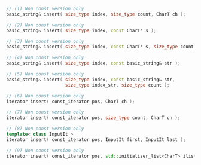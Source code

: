 ```cpp
// (1) Non const version only
basic_string& insert( size_type index, size_type count, CharT ch );

// (2) Non const version only
basic_string& insert( size_type index, const CharT* s );

// (3) Non const version only
basic_string& insert( size_type index, const CharT* s, size_type count );

// (4) Non const version only
basic_string& insert( size_type index, const basic_string& str );

// (5) Non const version only
basic_string& insert( size_type index, const basic_string& str,
                      size_type index_str, size_type count );

// (6) Non const version only
iterator insert( const_iterator pos, CharT ch );

// (7) Non const version only
iterator insert( const_iterator pos, size_type count, CharT ch );

// (8) Non const version only
template< class InputIt >
iterator insert( const_iterator pos, InputIt first, InputIt last );

// (9) Non const version only
iterator insert( const_iterator pos, std::initializer_list<CharT> ilist );
```
